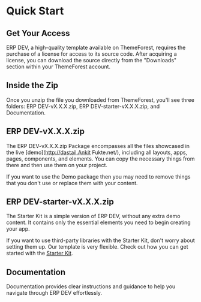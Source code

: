 
# Quick Start

## Get Your Access

ERP DEV, a high-quality template available on ThemeForest, requires the purchase of a license for access to its source code. After acquiring a license, you can download the source directly from the "Downloads" section within your ThemeForest account.

## Inside the Zip

Once you unzip the file you downloaded from ThemeForest, you'll see three folders: ERP DEV-vX.X.X.zip, ERP DEV-starter-vX.X.X.zip, and Documentation.

## ERP DEV-vX.X.X.zip

The ERP DEV-vX.X.X.zip Package encompasses all the files showcased in the live [demo](http://dastail.Ankit Fukte.net/), including all layouts, apps, pages, components, and elements. You can copy the necessary things from there and then use them on your project.

<Callout type="warning">
   If you want to use the Demo package then you may need to remove things that you don't use or replace them with your content.
</Callout>

## ERP DEV-starter-vX.X.X.zip

The Starter Kit is a simple version of ERP DEV, without any extra demo content. It contains only the essential elements you need to begin creating your app.

If you want to use third-party libraries with the Starter Kit, don't worry about setting them up. Our template is very flexible. Check out how you can get started with the [Starter Kit](/docs/starter-kit).


## Documentation

Documentation provides clear instructions and guidance to help you navigate through ERP DEV effortlessly. 
